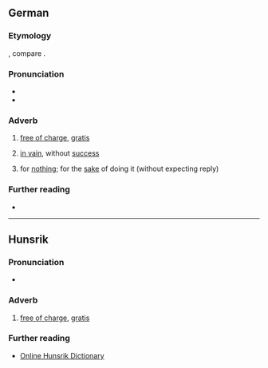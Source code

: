 ==German==

===Etymology===
{{affix|de|um|sonst}}, compare {{cog|da|omsonst}}.

===Pronunciation===
* {{IPA|de|/ʊmˈzɔnst/}}
* {{audio|de|De-umsonst.ogg|Audio}}

===Adverb===
{{de-adv}}

# [[free of charge]], [[gratis]]
#: {{syn|de|gratis|kostenlos|kostenfrei}}
# [[in vain]], without [[success]]
#: {{syn|de|vergebens|vergeblich|erfolglos}}
# for [[nothing]]; for the [[sake]] of doing it (without expecting reply)

===Further reading===
* {{R:Duden}}

----

==Hunsrik==

===Pronunciation===
* {{IPA|hrx|/umˈsɔnʃt/}}

===Adverb===
{{head|hrx|adverb}}

# [[free of charge]], [[gratis]]

===Further reading===
* [https://hunsriqueanoriograndense.wordpress.com/dicionario-werterbuch/ Online Hunsrik Dictionary]